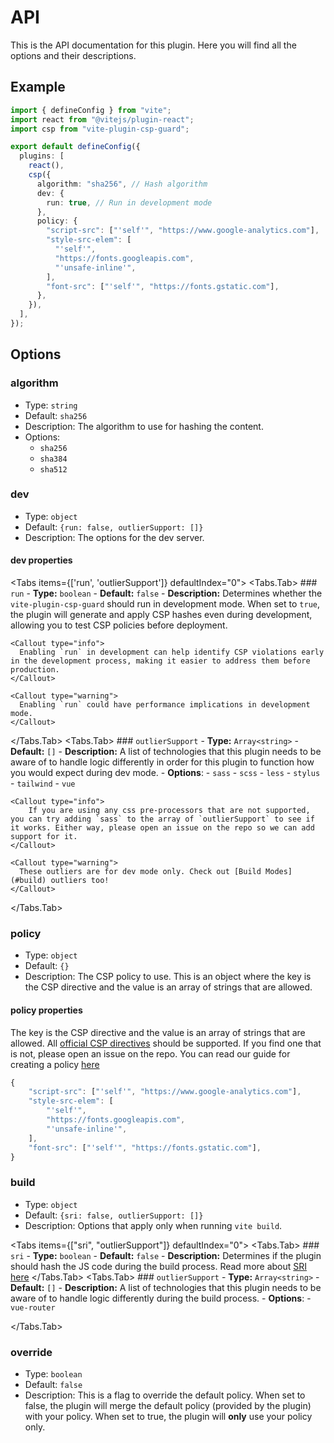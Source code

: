 
# API

This is the API documentation for this plugin. Here you will find all the options and their descriptions.

## Example

```ts
import { defineConfig } from "vite";
import react from "@vitejs/plugin-react";
import csp from "vite-plugin-csp-guard";

export default defineConfig({
  plugins: [
    react(),
    csp({
      algorithm: "sha256", // Hash algorithm
      dev: {
        run: true, // Run in development mode
      },
      policy: {
        "script-src": ["'self'", "https://www.google-analytics.com"],
        "style-src-elem": [
          "'self'",
          "https://fonts.googleapis.com",
          "'unsafe-inline'",
        ],
        "font-src": ["'self'", "https://fonts.gstatic.com"],
      },
    }),
  ],
});
```

## Options

### algorithm

- Type: `string`
- Default: `sha256`
- Description: The algorithm to use for hashing the content.
- Options:
  - `sha256`
  - `sha384`
  - `sha512`

### dev

- Type: `object`
- Default: `{run: false, outlierSupport: []}`
- Description: The options for the dev server.

#### dev properties

<Tabs items={['run', 'outlierSupport']} defaultIndex="0">
  <Tabs.Tab>
    ### `run`
    - **Type:** `boolean`
    - **Default:** `false`
    - **Description:** Determines whether the `vite-plugin-csp-guard` should run in development mode. When set to `true`, the plugin will generate and apply CSP hashes even during development, allowing you to test CSP policies before deployment.

    <Callout type="info">
      Enabling `run` in development can help identify CSP violations early in the development process, making it easier to address them before production.
    </Callout>

    <Callout type="warning">
      Enabling `run` could have performance implications in development mode.
    </Callout>

  </Tabs.Tab>
  <Tabs.Tab>
    ### `outlierSupport`
    - **Type:** `Array<string>`
    - **Default:** `[]`
    - **Description:** A list of technologies that this plugin needs to be aware of to handle logic differently in order for this plugin to function how you would expect during dev mode.
    - **Options**:
      - `sass`
      - `scss`
      - `less`
      - `stylus`
      - `tailwind`
      - `vue`

    <Callout type="info">
        If you are using any css pre-processors that are not supported, you can try adding `sass` to the array of `outlierSupport` to see if it works. Either way, please open an issue on the repo so we can add support for it.
    </Callout>

    <Callout type="warning">
      These outliers are for dev mode only. Check out [Build Modes](#build) outliers too!
    </Callout>

  </Tabs.Tab>
</Tabs>

### policy

- Type: `object`
- Default: `{}`
- Description: The CSP policy to use. This is an object where the key is the CSP directive and the value is an array of strings that are allowed.

#### policy properties

The key is the CSP directive and the value is an array of strings that are allowed.
All [official CSP directives](https://developer.mozilla.org/en-US/docs/Web/HTTP/Headers/Content-Security-Policy#directives) should be supported. If you find one that is not, please open an issue on the repo.
You can read our guide for creating a policy [here](/guides/policy)

```ts
{
    "script-src": ["'self'", "https://www.google-analytics.com"],
    "style-src-elem": [
        "'self'",
        "https://fonts.googleapis.com",
        "'unsafe-inline'",
    ],
    "font-src": ["'self'", "https://fonts.gstatic.com"],
}
```

### build

- Type: `object`
- Default: `{sri: false, outlierSupport: []}`
- Description: Options that apply only when running `vite build`.

<Tabs items={["sri", "outlierSupport"]} defaultIndex="0">
  <Tabs.Tab>
    ### `sri` - **Type:** `boolean` - **Default:** `false` - **Description:**
    Determines if the plugin should hash the JS code during the build process.
    <Callout type="info">
      Read more about [SRI
      here](https://developer.mozilla.org/en-US/docs/Web/Security/Subresource_Integrity)
    </Callout>
  </Tabs.Tab>
  <Tabs.Tab>
    ### `outlierSupport`
    - **Type:** `Array<string>`
    - **Default:** `[]`
    - **Description:** A list of technologies that this plugin needs to be aware of to handle logic differently during the build process.
    - **Options**:
      - `vue-router`

  </Tabs.Tab>
</Tabs>

### override

- Type: `boolean`
- Default: `false`
- Description: This is a flag to override the default policy. When set to false, the plugin will merge the default policy (provided by the plugin) with your policy. When set to true, the plugin will **only** use your policy only.
